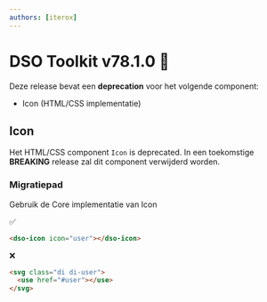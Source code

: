 ```yaml
---
authors: [iterox]
---
```


# DSO Toolkit v78.1.0 🦕

Deze release bevat een **deprecation** voor het volgende component:

- Icon (HTML/CSS implementatie)

<!-- truncate -->

## Icon

Het HTML/CSS component `Icon` is deprecated. In een toekomstige **BREAKING** release zal dit component verwijderd
worden.

### Migratiepad

Gebruik de Core implementatie van Icon

✅

```html
<dso-icon icon="user"></dso-icon>
```

❌

```html
<svg class="di di-user">
  <use href="#user"></use>
</svg>
```
